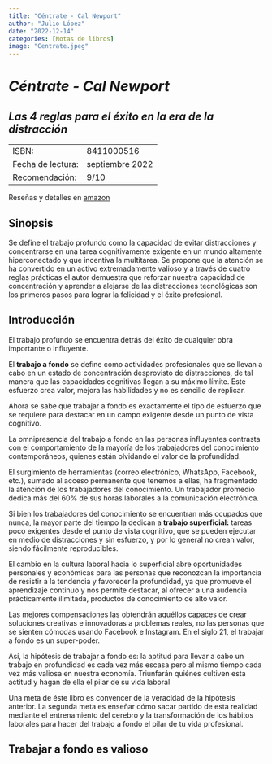 ```yaml
---
title: "Céntrate - Cal Newport"
author: "Julio López"
date: "2022-12-14"
categories: [Notas de libros]
image: "Centrate.jpeg"
---
```


#  *Céntrate - Cal Newport*

## *Las 4 reglas para el éxito en la era de la distracción*

|                   |                 |
|-------------------|-----------------|
| ISBN:             | 8411000516      |
| Fecha de lectura: | septiembre 2022 |
| Recomendación:    | 9/10            |

Reseñas y detalles en [amazon](https://www.amazon.com.mx/C%C3%A9ntrate-Deep-Work-cuatro-distracci%C3%B3n/dp/8411000516/ref=sr_1_1?__mk_es_MX=%C3%85M%C3%85%C5%BD%C3%95%C3%91&crid=24OYBXIXXZBUL&keywords=c%C3%A9ntrate&qid=1665086375&qu=eyJxc2MiOiIwLjAwIiwicXNhIjoiMC4wMCIsInFzcCI6IjAuMDAifQ%3D%3D&s=books&sprefix=c%C3%A9ntrate%2Cstripbooks%2C133&sr=1-1)

## Sinopsis

Se define el trabajo profundo como la capacidad de evitar distracciones y concentrarse en una tarea cognitivamente exigente en un mundo altamente hiperconectado y que incentiva la multitarea. Se propone que la atención se ha convertido en un activo extremadamente valioso y a través de cuatro reglas prácticas el autor demuestra que reforzar nuestra capacidad de concentración y aprender a alejarse de las distracciones tecnológicas son los primeros pasos para lograr la felicidad y el éxito profesional. 

## Introducción

El trabajo profundo se encuentra detrás del éxito de cualquier obra importante o influyente.

El **trabajo a fondo** se define como actividades profesionales que se llevan a cabo en un estado de concentración desprovisto de distracciones, de tal manera que las capacidades cognitivas llegan a su máximo límite. Este esfuerzo crea valor, mejora las habilidades y no es sencillo de replicar.

Ahora se sabe que trabajar a fondo es exactamente el tipo de esfuerzo que se requiere para destacar en un campo exigente desde un punto de vista cognitivo.

La omnipresencia del trabajo a fondo en las personas influyentes contrasta con el comportamiento de la mayoría de los trabajadores del conocimiento contemporáneos, quienes están olvidando el valor de la profundidad.

El surgimiento de herramientas (correo electrónico, WhatsApp, Facebook, etc.), sumado al acceso permanente que tenemos a ellas, ha fragmentado la atención de los trabajadores del conocimiento. Un trabajador promedio dedica más del 60% de sus horas laborales a la comunicación electrónica.

Si bien los trabajadores del conocimiento se encuentran más ocupados que nunca, la mayor parte del tiempo la dedican a **trabajo superficial:** tareas poco exigentes desde el punto de vista cognitivo, que se pueden ejecutar en medio de distracciones y sin esfuerzo, y por lo general no crean valor, siendo fácilmente reproducibles.

El cambio en la cultura laboral hacia lo superficial abre oportunidades personales y económicas para las personas que reconozcan la importancia de resistir a la tendencia y favorecer la profundidad, ya que promueve el aprendizaje continuo y nos permite destacar, al ofrecer a una audencia prácticamente ilimitada, productos de conocimiento de alto valor.

Las mejores compensaciones las obtendrán aquéllos capaces de crear soluciones creativas e innovadoras a problemas reales, no las personas que se sienten cómodas usando Facebook e Instagram. En el siglo 21, el trabajar a fondo es un super-poder.

Así, la hipótesis de trabajar a fondo es: la aptitud para llevar a cabo un trabajo en profundidad es cada vez más escasa pero al mismo tiempo cada vez más valiosa en nuestra economía. Triunfarán quiénes cultiven esta actitud y hagan de ella el pilar de su vida laboral

Una meta de éste libro es convencer de la veracidad de la hipótesis anterior. La segunda meta es enseñar cómo sacar partido de esta realidad mediante el entrenamiento del cerebro y la transformación de los hábitos laborales para hacer del trabajo a fondo el pilar de tu vida profesional.

## Trabajar a fondo es valioso















 
